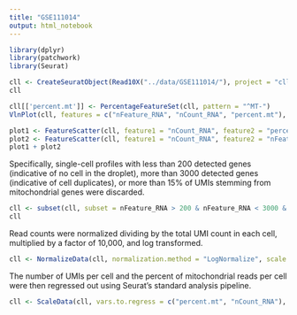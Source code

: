```yaml
---
title: "GSE111014"
output: html_notebook
---
```


```r
library(dplyr)
library(patchwork)
library(Seurat)
```


```r
cll <- CreateSeuratObject(Read10X("../data/GSE111014/"), project = "cll", min.cells = 3, min.features = 200)
cll
```

```r
cll[['percent.mt']] <- PercentageFeatureSet(cll, pattern = "^MT-")
VlnPlot(cll, features = c("nFeature_RNA", "nCount_RNA", "percent.mt"), ncol = 3)
```

```r
plot1 <- FeatureScatter(cll, feature1 = "nCount_RNA", feature2 = "percent.mt")
plot2 <- FeatureScatter(cll, feature1 = "nCount_RNA", feature2 = "nFeature_RNA")
plot1 + plot2
```

Specifically, single-cell profiles with less than 200 detected genes (indicative of no cell in the droplet), more than 3000 detected genes (indicative of cell duplicates), or more than 15% of UMIs stemming from mitochondrial genes were discarded.

```r
cll <- subset(cll, subset = nFeature_RNA > 200 & nFeature_RNA < 3000 & percent.mt < 15)
cll
```
Read counts were normalized dividing by the total UMI count in each cell, multiplied by a factor of 10,000, and log transformed.
```r
cll <- NormalizeData(cll, normalization.method = "LogNormalize", scale.factor = 10000)
```

The number of UMIs per cell and the percent of mitochondrial reads per cell were then regressed out using Seurat’s standard analysis pipeline.
```r
cll <- ScaleData(cll, vars.to.regress = c("percent.mt", "nCount_RNA"), features = rownames(cll))
```

